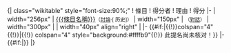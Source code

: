 <includeonly>{| class="wikitable" style="font-size:90%;"
! 條目
! 得分者
! 理由
! 得分
|-
| width="256px" | [[{{{條目名稱}}}]]<span class="plainlinks" style="font-size: smaller;">（[[Talk:{{{條目名稱}}}|討論]]·[{{fullurl:{{{條目名稱}}}|action=history}} 历史]）</span>
| width="150px" | [[User:{{{用戶名稱}}}|{{{用戶名稱}}}]]<span style="font-size: smaller;">（[[User talk:{{{用戶名稱}}}|對話]]）</span>
| width="300px" | {{{提名理由}}}
| width="40px" align="right" | {{{得分}}}
|-
{{#if:{{{核對用|}}}|{{!}}colspan="4"{{!}}{{{核對用}}}|{{!}} colspan="4" style="background:#ffffb9"{{!}}{{n.b.}} 此提名尚未核对！}}
|-
{{#if:{{{額外提名|}}}|{{{額外提名}}}}}
|}</includeonly><noinclude>
{{documentation}}
</noinclude>